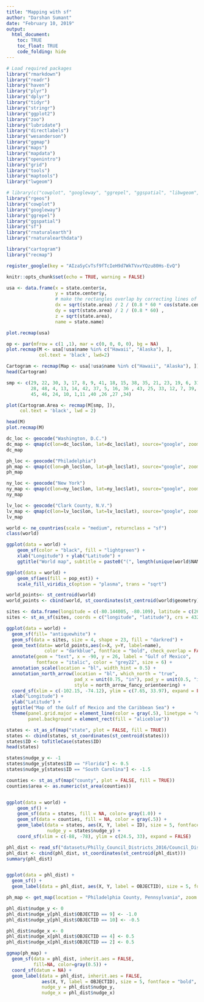 ```yaml
---
title: "Mapping with sf"
author: "Darshan Sumant"
date: "February 10, 2019"
output: 
  html_document:
    toc: TRUE
    toc_float: TRUE
    code_folding: hide
---
```


```r

# Load required packages
library("rmarkdown")
library("readr")
library("haven")
library("plyr")
library("dplyr")
library("tidyr")
library("stringr")
library("ggplot2")
library("zoo")
library("lubridate")
library("directlabels")
library("wesanderson")
library("ggmap")
library("maps")
library("mapdata")
library("openintro")
library("grid")
library("tools")
library("maptools")
library("lwgeom")

# library(c("cowplot", "googleway", "ggrepel", "ggspatial", "libwgeom", "sf", "rnaturalearth", "rnaturalearthdata"))
library("rgeos")
library("cowplot")
library("googleway")
library("ggrepel")
library("ggspatial")
library("sf")
library("rnaturalearth")
library("rnaturalearthdata")

library("cartogram")
library("recmap")

register_google(key = "AIzaSyCvTsf9fTcIeH9d7WkTVxvYQzu80Hs-EvQ")

knitr::opts_chunk$set(echo = TRUE, warning = FALSE)
```

```r
usa <- data.frame(x = state.center$x, 
                  y = state.center$y, 
                  # make the rectangles overlap by correcting lines of longitude distance
                  dx = sqrt(state.area) / 2 / (0.8 * 60 * cos(state.center$y*pi/180)), 
                  dy = sqrt(state.area) / 2 / (0.8 * 60) , 
                  z = sqrt(state.area), 
                  name = state.name)

plot.recmap(usa)

op <- par(mfrow = c(1 ,1), mar = c(0, 0, 0, 0), bg = NA)
plot.recmap(M <- usa[!usa$name %in% c("Hawaii", "Alaska"), ], 
            col.text = 'black', lwd=2)

Cartogram <- recmap(Map <- usa[!usa$name %in% c("Hawaii", "Alaska"), ])
head(Cartogram)

smp <- c(29, 22, 30, 3, 17, 8, 9, 41, 18, 15, 38, 35, 21, 23, 19, 6, 31, 32, 20, 
         28, 48, 4, 13, 14, 42, 37, 5, 16, 36 , 43, 25, 33, 12, 7, 39, 44, 2, 47,
         45, 46, 24, 10, 1,11 ,40 ,26 ,27 ,34)

plot(Cartogram.Area <- recmap(M[smp, ]), 
     col.text = 'black', lwd = 2)

head(M)
plot.recmap(M)
```

```r
dc_loc <- geocode("Washington, D.C.")
dc_map <- qmap(c(lon=dc_loc$lon, lat=dc_loc$lat), source="google", zoom=12)
dc_map

ph_loc <- geocode("Philadelphia")
ph_map <- qmap(c(lon=ph_loc$lon, lat=ph_loc$lat), source="google", zoom=12)
ph_map

ny_loc <- geocode("New York")
ny_map <- qmap(c(lon=ny_loc$lon, lat=ny_loc$lat), source="google", zoom=12)
ny_map

lv_loc <- geocode("Clark County, N.V.")
lv_map <- qmap(c(lon=lv_loc$lon, lat=lv_loc$lat), source="google", zoom=12)
lv_map
```

```r
world <- ne_countries(scale = "medium", returnclass = "sf")
class(world)

ggplot(data = world) +
    geom_sf(color = "black", fill = "lightgreen") +
    xlab("Longitude") + ylab("Latitude") +
    ggtitle("World map", subtitle = paste0("(", length(unique(world$NAME)), " countries)"))

ggplot(data = world) +
    geom_sf(aes(fill = pop_est)) +
    scale_fill_viridis_c(option = "plasma", trans = "sqrt")

```

```r
world_points<- st_centroid(world)
world_points <- cbind(world, st_coordinates(st_centroid(world$geometry)))

sites <- data.frame(longitude = c(-80.144005, -80.109), latitude = c(26.479005, 26.83))
sites <- st_as_sf(sites, coords = c("longitude", "latitude"), crs = 4326, agr = "constant")

ggplot(data = world) +
  geom_sf(fill= "antiquewhite") +
  geom_sf(data = sites, size = 4, shape = 23, fill = "darkred") +
  geom_text(data= world_points,aes(x=X, y=Y, label=name),
              color = "darkblue", fontface = "bold", check_overlap = FALSE) +
  annotate(geom = "text", x = -90, y = 26, label = "Gulf of Mexico",
           fontface = "italic", color = "grey22", size = 6) +
  annotation_scale(location = "bl", width_hint = 0.5) +
  annotation_north_arrow(location = "bl", which_north = "true",
                         pad_x = unit(0.75, "in"), pad_y = unit(0.5, "in"),
                         style = north_arrow_fancy_orienteering) +
  coord_sf(xlim = c(-102.15, -74.12), ylim = c(7.65, 33.97), expand = FALSE) +
  xlab("Longitude") +
  ylab("Latitude") +
  ggtitle("Map of the Gulf of Mexico and the Caribbean Sea") +
  theme(panel.grid.major = element_line(color = gray(.5), linetype = "dashed", size = 0.5),
        panel.background = element_rect(fill = "aliceblue"))

```

```r
states <- st_as_sf(map("state", plot = FALSE, fill = TRUE))
states <- cbind(states, st_coordinates(st_centroid(states)))
states$ID <- toTitleCase(states$ID)
head(states)

states$nudge_y <- -1
states$nudge_y[states$ID == "Florida"] <- 0.5
states$nudge_y[states$ID == "South Carolina"] <- -1.5

counties <- st_as_sf(map("county", plot = FALSE, fill = TRUE))
counties$area <- as.numeric(st_area(counties))


ggplot(data = world) +
    geom_sf() +
    geom_sf(data = states, fill = NA, color= gray(1.0)) +
    geom_sf(data = counties, fill = NA, color = gray(.5)) +
    geom_label(data = states, aes(X, Y, label = ID), size = 5, fontface = "bold",
               nudge_y = states$nudge_y) +
    coord_sf(xlim = c(-88, -78), ylim = c(24.5, 33), expand = FALSE)

```

```r

phl_dist <- read_sf("datasets/Philly_Council_Districts_2016/Council_Districts_2016.shp")
phl_dist <- cbind(phl_dist, st_coordinates(st_centroid(phl_dist)))
summary(phl_dist)


ggplot(data = phl_dist) + 
  geom_sf() + 
  geom_label(data = phl_dist, aes(X, Y, label = OBJECTID), size = 5, fontface = "bold")

ph_map <- get_map(location = "Philadelphia County, Pennsylvania", zoom = 12)

phl_dist$nudge_y <- 0
phl_dist$nudge_y[phl_dist$OBJECTID == 9] <- -1.0
phl_dist$nudge_y[phl_dist$OBJECTID == 10] <- -0.5

phl_dist$nudge_x <- 0
phl_dist$nudge_x[phl_dist$OBJECTID == 4] <- 0.5
phl_dist$nudge_x[phl_dist$OBJECTID == 2] <- 0.5

ggmap(ph_map) +
  geom_sf(data = phl_dist, inherit.aes = FALSE, 
          fill=NA, color=gray(0.5)) +
  coord_sf(datum = NA) + 
  geom_label(data = phl_dist, inherit.aes = FALSE, 
             aes(X, Y, label = OBJECTID), size = 5, fontface = "bold",
             nudge_y = phl_dist$nudge_y,
             nudge_x = phl_dist$nudge_x)

```